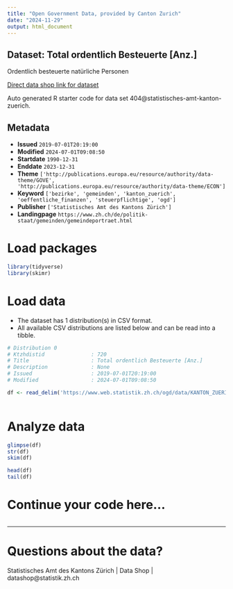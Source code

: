```yaml
---
title: "Open Government Data, provided by Canton Zurich"
date: "2024-11-29"
output: html_document
---
```


## Dataset: Total ordentlich Besteuerte [Anz.]

Ordentlich besteuerte natürliche Personen

[Direct data shop link for dataset](https://www.zh.ch/de/politik-staat/statistik-daten/datenkatalog.html#/datasets/404@statistisches-amt-kanton-zuerich)

Auto generated R starter code for data set 404@statistisches-amt-kanton-zuerich.

## Metadata

- **Issued** `2019-07-01T20:19:00`
- **Modified** `2024-07-01T09:08:50`
- **Startdate** `1990-12-31`
- **Enddate** `2023-12-31`
- **Theme** `['http://publications.europa.eu/resource/authority/data-theme/GOVE', 'http://publications.europa.eu/resource/authority/data-theme/ECON']`
- **Keyword** `['bezirke', 'gemeinden', 'kanton_zuerich', 'oeffentliche_finanzen', 'steuerpflichtige', 'ogd']`
- **Publisher** `['Statistisches Amt des Kantons Zürich']`
- **Landingpage** `https://www.zh.ch/de/politik-staat/gemeinden/gemeindeportraet.html`


# Load packages

```r

library(tidyverse)
library(skimr)

```

# Load data

-   The dataset has 1 distribution(s) in CSV format.
-   All available CSV distributions are listed below and can be read into a tibble.

```r

# Distribution 0
# Ktzhdistid               : 720
# Title                    : Total ordentlich Besteuerte [Anz.]
# Description              : None
# Issued                   : 2019-07-01T20:19:00
# Modified                 : 2024-07-01T09:08:50

df <- read_delim('https://www.web.statistik.zh.ch/ogd/data/KANTON_ZUERICH_830.csv')



```

# Analyze data

```r

glimpse(df)
str(df)
skim(df)

head(df)
tail(df)

```

# Continue your code here...

```r

```

------------------------------------------------------------------------

# Questions about the data?

Statistisches Amt des Kantons Zürich | Data Shop | datashop@statistik.zh.ch
